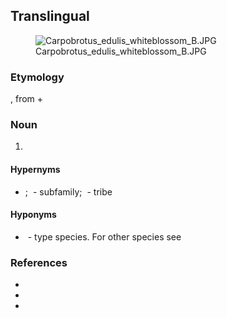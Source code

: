 ==Translingual==
[[File:Carpobrotus edulis whiteblossom B.JPG|thumb]]

===Etymology===
{{der|mul|NL.|-}}, from {{der|mul|grc|καρπός||fruit}} + {{m|grc|βρωτός||edible}}

===Noun===
{{taxoninfl|i=1|g=m}}

# {{taxon|genus|family|Aizoaceae|plants, including {{vern|lang=en|sea fig|pl=s}} and {{vern|highway ice plant|pl=s}}}}

====Hypernyms====
* {{sense|genus}} {{Aizoaceae Hypernyms}}; {{taxlink|Ruschioideae|subfamily|noshow=1}}&nbsp;- subfamily; {{taxlink|Ruschieae|tribe|noshow=1}}&nbsp;- tribe

====Hyponyms====
* {{sense|genus}} {{taxlink|Carpobrotus edulis|species|noshow=1}}&nbsp;- type species. For other species see {{specieslite|i=1}}

===References===
* {{pedia|i=1}}
* {{specieslite|i=1}}
* {{comcatlite|i=1}}